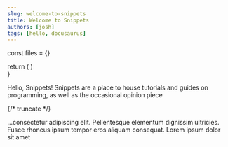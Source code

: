 ```yaml
---
slug: welcome-to-snippets
title: Welcome to Snippets
authors: [josh]
tags: [hello, docusaurus]
---
```


  const files = {}
  
  return (
    <Sandpack
      files={files} 
      theme={githubLight} 
      template="react"
    />
  )  
}

Hello, Snippets!
Snippets are a place to house tutorials and guides on programming, as well as the occasional opinion piece

{/* truncate */}



...consectetur adipiscing elit. Pellentesque elementum dignissim ultricies. Fusce rhoncus ipsum tempor eros aliquam consequat. Lorem ipsum dolor sit amet

<App/>